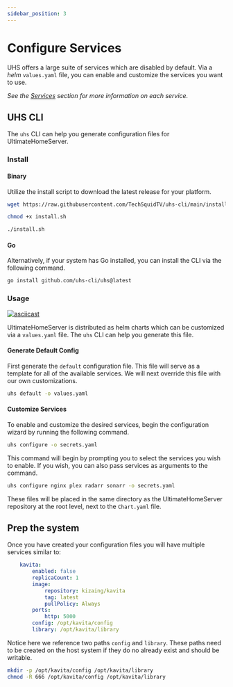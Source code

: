 ```yaml
---
sidebar_position: 3
---
```


# Configure Services

UHS offers a large suite of services which are disabled by default. Via a _helm_ `values.yaml` file, you can enable and customize the services you want to use.

_See the [Services](/docs/category/services) section for more information on each service._

## UHS CLI

The `uhs` CLI can help you generate configuration files for UltimateHomeServer.

### Install

#### Binary

Utilize the install script to download the latest release for your platform.

```bash
wget https://raw.githubusercontent.com/TechSquidTV/uhs-cli/main/install.sh
```

```bash
chmod +x install.sh
```

```bash
./install.sh
```

#### Go

Alternatively, if your system has Go installed, you can install the CLI via the following command.

```bash
go install github.com/uhs-cli/uhs@latest
```

### Usage

[![asciicast](https://asciinema.org/a/T0Cz23OthKROiZi0FV2v5wfe2.svg)](https://asciinema.org/a/T0Cz23OthKROiZi0FV2v5wfe2)

UltimateHomeServer is distributed as helm charts which can be customized via a `values.yaml` file. The `uhs` CLI can help you generate this file.

#### Generate Default Config

First generate the `default` configuration file. This file will serve as a template for all of the available services. We will next override this file with our own customizations.

```bash
uhs default -o values.yaml
```

#### Customize Services

To enable and customize the desired services, begin the configuration wizard by running the following command.

```bash
uhs configure -o secrets.yaml
```

This command will begin by prompting you to select the services you wish to enable. If you wish, you can also pass services as arguments to the command.

```bash
uhs configure nginx plex radarr sonarr -o secrets.yaml
```

These files will be placed in the same directory as the UltimateHomeServer repository at the root level, next to the `Chart.yaml` file.

## Prep the system

Once you have created your configuration files you will have multiple services similar to:

```yaml
    kavita:
        enabled: false
        replicaCount: 1
        image:
            repository: kizaing/kavita
            tag: latest
            pullPolicy: Always
        ports:
            http: 5000
        config: /opt/kavita/config
        library: /opt/kavita/library
```

Notice here we reference two paths `config` and `library`. These paths need to be created on the host system if they do no already exist and should be writable.

```bash
mkdir -p /opt/kavita/config /opt/kavita/library
chmod -R 666 /opt/kavita/config /opt/kavita/library
```
